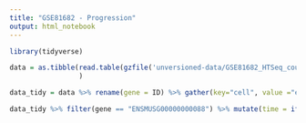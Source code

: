 ```yaml
---
title: "GSE81682 - Progression"
output: html_notebook
---
```


```r
library(tidyverse)
```


```r
data = as.tibble(read.table(gzfile('unversioned-data/GSE81682_HTSeq_counts.txt.gz'), sep = '\t', header = TRUE, stringsAsFactors = FALSE)
                 )
```

```r
data_tidy = data %>% rename(gene = ID) %>% gather(key="cell", value ="expression", -gene)
```

```r
data_tidy %>% filter(gene == "ENSMUSG00000000088") %>% mutate(time = if_else(expression < 1, runif(length(expression), 0,1), expression / max(expression) + rnorm(length(expression), 0, 0.05) ))  %>% ggplot(aes(x = time, y=expression)) + geom_point()
```

